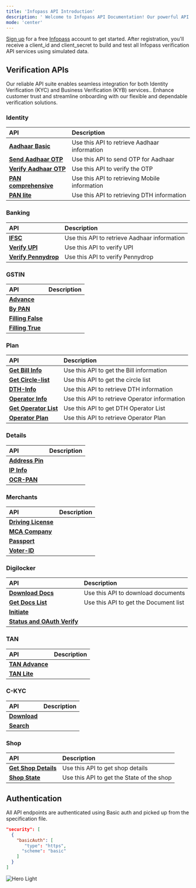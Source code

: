 ```yaml
---
title: 'Infopass API Introduction'
description: ' Welcome to Infopass API Documentation! Our powerful API suite is designed to streamline and enhance your verification processes'
mode: 'center'
---
```



<Note>

[Sign up](https://auth.enginify.in/signup) for a free [Infopass](https://infopass.in) account to get started. After registration, you'll receive a client_id and client_secret to build and test all Infopass verification API services using simulated data.

</Note>

## Verification APIs

Our reliable API suite enables seamless integration for both Identity Verification (KYC) and Business Verification (KYB) services.. Enhance customer trust and streamline onboarding with our flexible and dependable verification solutions.

### Identity 

| API                                                                           | Description                                     |
| :---------------------------------------------------------------------------- | :---------------------------------------------- |
| <a href="/api-reference/infopass-api/endpoint/identity/aadhar-basic">**Aadhaar Basic**</a> | Use this API to retrieve Aadhaar information  |
| <a href="/api-reference/infopass-api/endpoint/identity/aadhar-otp-send">**Send Aadhaar OTP**</a>| Use this API to send OTP for Aadhaar  |
| <a href="/api-reference/infopass-api/endpoint/identity/aadhar-otp-verify">**Verify Aadhaar OTP**</a> | Use this API to verify the OTP |
| <a href="/api-reference/infopass-api/endpoint/identity/pan-comprehensive">**PAN comprehensive**</a> | Use this API to retrieving Mobile information |
| <a href="/api-reference/infopass-api/endpoint/identity/pan-lite">**PAN lite**</a> | Use this API to retrieving DTH information |

### Banking 

| API                                                                           | Description                                     |
| :---------------------------------------------------------------------------- | :---------------------------------------------- |
| <a href="/api-reference/infopass-api/endpoint/bank/ifsc-details">**IFSC**</a> | Use this API to retrieve Aadhaar information  |
| <a href="/api-reference/infopass-api/endpoint/bank/upi-verification">**Verify UPI**</a>| Use this API to verify UPI  |
| <a href="/api-reference/infopass-api/endpoint/bank/verification-pennydrop">**Verify Pennydrop**</a> | Use this API to verify Pennydrop |

### GSTIN 

| API                                                                           | Description                                     |
| :---------------------------------------------------------------------------- | :---------------------------------------------- |
| <a href="/api-reference/infopass-api/endpoint/gstin/advance">**Advance**</a> |   |
| <a href="/api-reference/infopass-api/endpoint/gstin/by-pan">**By PAN**</a>|  |
| <a href="/api-reference/infopass-api/endpoint/gstin/filling-false">**Filling False**</a> |  |
| <a href="/api-reference/infopass-api/endpoint/gstin/filling-true">**Filling True**</a> |  |

### Plan 

| API                                                                           | Description                                     |
| :---------------------------------------------------------------------------- | :---------------------------------------------- |
| <a href="/api-reference/infopass-api/endpoint/plan/bill-info">**Get Bill Info**</a> | Use this API to get the Bill information |
| <a href="/api-reference/infopass-api/endpoint/plan/circle-list">**Get Circle-list**</a>| Use this API to get the circle list  |
| <a href="/api-reference/infopass-api/endpoint/plan/dth-info">**DTH-Info**</a> | Use this API to retrieve DTH information |
| <a href="/api-reference/infopass-api/endpoint/plan/operator-info">**Operator Info**</a> | Use this API to retrieve Operator information |
| <a href="/api-reference/infopass-api/endpoint/plan/operator-list">**Get Operator List**</a> | Use this API to get DTH Operator List |
| <a href="/api-reference/infopass-api/endpoint/plan/operator-plan">**Operator Plan**</a> | Use this API to retrieve Operator Plan |

### Details 

| API                                                                           | Description                                     |
| :---------------------------------------------------------------------------- | :---------------------------------------------- |
| <a href="/api-reference/infopass-api/endpoint/details/address-pin">**Address Pin**</a> | |
| <a href="/api-reference/infopass-api/endpoint/details/ip-info">**IP Info**</a>|  |
| <a href="/api-reference/infopass-api/endpoint/details/ocr-pan">**OCR-PAN**</a> ||

### Merchants 

| API                                                                           | Description                                     |
| :---------------------------------------------------------------------------- | :---------------------------------------------- |
| <a href="/api-reference/infopass-api/endpoint/merchants/dl">**Driving License**</a> | |
| <a href="/api-reference/infopass-api/endpoint/merchants/mca-company">**MCA Company**</a>|  |
| <a href="/api-reference/infopass-api/endpoint/merchants/passport">**Passport**</a> ||
| <a href="/api-reference/infopass-api/endpoint/merchants/voter-id">**Voter-ID**</a> ||

### Digilocker 

| API                                                                           | Description                                     |
| :---------------------------------------------------------------------------- | :---------------------------------------------- |
| <a href="/api-reference/infopass-api/endpoint/digilocker/docs-download">**Download Docs**</a> | Use this API to download documents |
| <a href="/api-reference/infopass-api/endpoint/digilocker/docs-list">**Get Docs List**</a>| Use this API to get the Document list |
| <a href="/api-reference/infopass-api/endpoint/digilocker/initiate">**Initiate**</a> ||
| <a href="/api-reference/infopass-api/endpoint/digilocker/status-and-verify">**Status and OAuth Verify**</a> ||

### TAN 

| API                                                                           | Description                                     |
| :---------------------------------------------------------------------------- | :---------------------------------------------- |
| <a href="/api-reference/infopass-api/endpoint/tan/advance">**TAN Advance**</a> | |
| <a href="/api-reference/infopass-api/endpoint/merchants/tan/lite">**TAN Lite**</a>|  |

### C-KYC 

| API                                                                           | Description                                     |
| :---------------------------------------------------------------------------- | :---------------------------------------------- |
| <a href="/api-reference/infopass-api/endpoint/ckyc/download">**Download**</a> | |
| <a href="/api-reference/infopass-api/endpoint/ckyc/search/">**Search**</a>|  |

### Shop 

| API                                                                           | Description                                     |
| :---------------------------------------------------------------------------- | :---------------------------------------------- |
| <a href="/api-reference/infopass-api/endpoint/shop/deails">**Get Shop Details**</a> | Use this API to get shop details |
| <a href="/api-reference/infopass-api/endpoint/shop/state">**Shop State**</a>| Use this API to get the State of the shop |

## Authentication 

All API endpoints are authenticated using Basic auth and picked up from the specification file.

```json
"security": [
  {
    "basicAuth": [
       "type": "https",
      "scheme": "basic"
    ]
  }
]
```
<img
  src="/images/auth.png"
  alt="Hero Light"
/>
